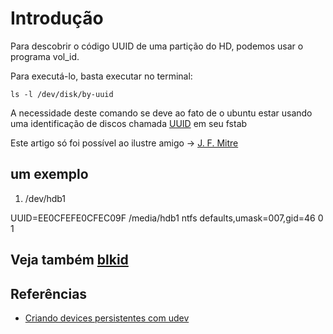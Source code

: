 =Introdução= 
Para descobrir o código UUID de uma partição do HD, podemos usar o programa vol_id.

Para executá-lo, basta executar no terminal:

 ls -l /dev/disk/by-uuid


A necessidade deste comando se deve ao fato de o
ubuntu estar usando uma identificação de discos
chamada [[http://en.wikipedia.org/wiki/UUID|UUID]]
em seu fstab

Este artigo só foi possível ao ilustre amigo → [[http://jfmitre.blogspot.com/2006/11/descobrindo-o-cdigo-uuid-de-uma-partio.html|J. F. Mitre]]

==um exemplo== 

# /dev/hdb1
UUID=EE0CFEFE0CFEC09F /media/hdb1 ntfs defaults,umask=007,gid=46 0 1

==Veja também [[blkid]]== 
==Referências== 
* [[http://tchellomello.livejournal.com/|Criando devices persistentes com udev]]